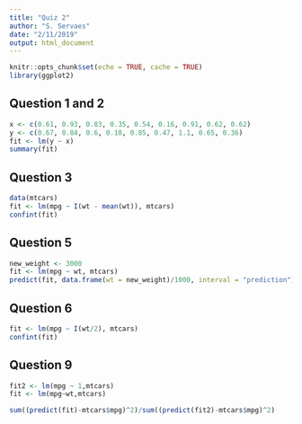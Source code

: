 ```yaml
---
title: "Quiz 2"
author: "S. Servaes"
date: "2/11/2019"
output: html_document
---
```


```r
knitr::opts_chunk$set(echo = TRUE, cache = TRUE)
library(ggplot2)
```

## Question 1 and 2

```r
x <- c(0.61, 0.93, 0.83, 0.35, 0.54, 0.16, 0.91, 0.62, 0.62)
y <- c(0.67, 0.84, 0.6, 0.18, 0.85, 0.47, 1.1, 0.65, 0.36)
fit <- lm(y ~ x)
summary(fit)
```
## Question 3

```r
data(mtcars)
fit <- lm(mpg ~ I(wt - mean(wt)), mtcars)
confint(fit)
```

## Question 5

```r
new_weight <- 3000
fit <- lm(mpg ~ wt, mtcars)
predict(fit, data.frame(wt = new_weight)/1000, interval = "prediction")
```
## Question 6

```r
fit <- lm(mpg ~ I(wt/2), mtcars)
confint(fit)
```

## Question 9

```r
fit2 <- lm(mpg ~ 1,mtcars)
fit <- lm(mpg~wt,mtcars)

sum((predict(fit)-mtcars$mpg)^2)/sum((predict(fit2)-mtcars$mpg)^2)
```